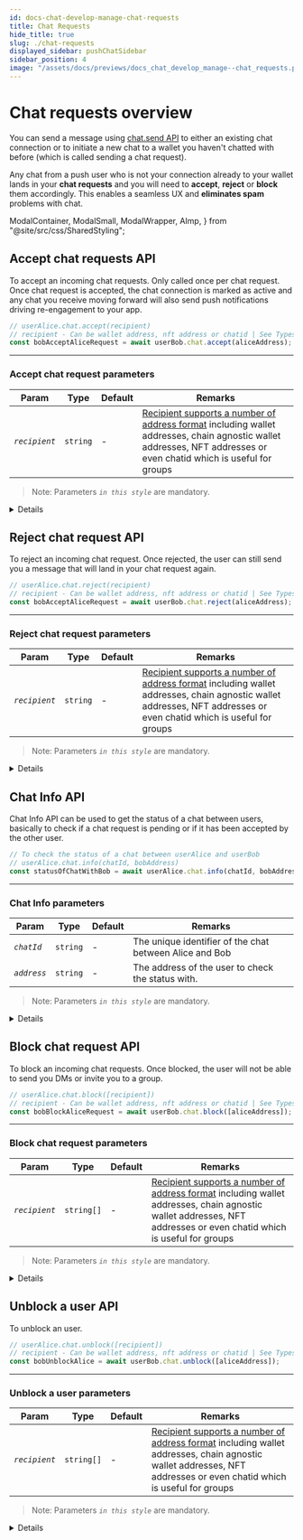 ```yaml
---
id: docs-chat-develop-manage-chat-requests
title: Chat Requests
hide_title: true
slug: ./chat-requests
displayed_sidebar: pushChatSidebar
sidebar_position: 4
image: "/assets/docs/previews/docs_chat_develop_manage--chat_requests.png"
---
```


# Chat requests overview

You can send a message using [chat.send API](/docs/chat/build/send-message) to either an existing chat connection or to initiate a new chat to a wallet you haven't chatted with before (which is called sending a chat request).

Any chat from a push user who is not your connection already to your wallet lands in your **chat requests** and you will need to **accept**, **reject** or **block** them accordingly. This enables a seamless UX and **eliminates spam** problems with chat.

<head>
  <title>Manage Chat Requests | Push Chat | Push Documentation</title>
</head>

  ModalContainer,
  ModalSmall,
  ModalWrapper,
  AImp,
} from "@site/src/css/SharedStyling";

## Accept chat requests API

To accept an incoming chat requests. Only called once per chat request. Once chat request is accepted, the chat connection is marked as active and any chat you receive moving forward will also send push notifications driving re-engagement to your app.

<Tabs className="codetabs" groupId="code-examples">
  <TabItem value="js" attributes={{className: "codetab js"}} default>

```typescript
// userAlice.chat.accept(recipient)
// recipient - Can be wallet address, nft address or chatid | See Types of Recipient for more info
const bobAcceptAliceRequest = await userBob.chat.accept(aliceAddress);
```

  </TabItem>
</Tabs>

---

### Accept chat request parameters

| Param         | Type     | Default | Remarks                                                                                                                                                                                                                                                 |
| ------------- | -------- | ------- | ------------------------------------------------------------------------------------------------------------------------------------------------------------------------------------------------------------------------------------------------------- |
| _`recipient`_ | `string` | -       | [Recipient supports a number of address format](/docs/chat/supported-wallet-standards/ "Supported wallet standards for Push Chat") including wallet addresses, chain agnostic wallet addresses, NFT addresses or even chatid which is useful for groups |

> Note: Parameters _`in this style`_ are mandatory.

<Details summary="Expected response">200 OK</Details>

## Reject chat request API

To reject an incoming chat request. Once rejected, the user can still send you a message that will land in your chat request again.

<Tabs className="codetabs" groupId="code-examples">
  <TabItem value="js" attributes={{className: "codetab js"}} default>

```typescript
// userAlice.chat.reject(recipient)
// recipient - Can be wallet address, nft address or chatid | See Types of Recipient for more info
const bobAcceptAliceRequest = await userBob.chat.reject(aliceAddress);
```

  </TabItem>
</Tabs>

---

### Reject chat request parameters

| Param         | Type     | Default | Remarks                                                                                                                                                                                                                                                 |
| ------------- | -------- | ------- | ------------------------------------------------------------------------------------------------------------------------------------------------------------------------------------------------------------------------------------------------------- |
| _`recipient`_ | `string` | -       | [Recipient supports a number of address format](/docs/chat/supported-wallet-standards/ "Supported wallet standards for Push Chat") including wallet addresses, chain agnostic wallet addresses, NFT addresses or even chatid which is useful for groups |

> Note: Parameters _`in this style`_ are mandatory.

<Details summary="Expected response">200 OK</Details>

## Chat Info API

Chat Info API can be used to get the status of a chat between users, basically to check if a chat request is pending or if it has been accepted by the other user.

<Tabs className="codetabs" groupId="code-examples">
  <TabItem value="js" attributes={{className: "codetab js"}} default>

```typescript
// To check the status of a chat between userAlice and userBob
// userAlice.chat.info(chatId, bobAddress)
const statusOfChatWithBob = await userAlice.chat.info(chatId, bobAddress);
```

  </TabItem>
</Tabs>

---

### Chat Info parameters

| Param       | Type     | Default | Remarks                                                 |
| ----------- | -------- | ------- | ------------------------------------------------------- |
| _`chatId`_  | `string` | -       | The unique identifier of the chat between Alice and Bob |
| _`address`_ | `string` | -       | The address of the user to check the status with.       |

> Note: Parameters _`in this style`_ are mandatory.

<Details summary="Expected response (When Alice's chat request has already been accepted by Bob)">
```typescript
{
    "meta": {
        "group": false
    },
    "list": "CHATS"
}

````

| Param        | Type      | Remarks                                                                    |
| ------------ | --------- | -------------------------------------------------------------------------- |
| `meta.group` | `boolean` | returns `true` when the passed chatId is of a group chat and vice versa.   |
| `list`       | `string`  | returns `CHATS` when the chat request has been accepted by the other user. |

</Details>
<Details summary="Expected response (When Alice's Chat request is pending or not yet accepted by Bob)">
```typescript
{
    "meta": {
        "group": false
    },
    "list": "REQUESTS"
}

````

| Param        | Type      | Remarks                                                                       |
| ------------ | --------- | ----------------------------------------------------------------------------- |
| `meta.group` | `boolean` | returns `true` when the passed chatId is of a group chat and vice versa.      |
| `list`       | `string`  | returns `REQUESTS` when the chat request has been accepted by the other user. |

</Details>

## Block chat request API

To block an incoming chat requests. Once blocked, the user will not be able to send you DMs or invite you to a group.

<Tabs className="codetabs" groupId="code-examples">
  <TabItem value="js" attributes={{className: "codetab js"}} default>

```typescript
// userAlice.chat.block([recipient])
// recipient - Can be wallet address, nft address or chatid | See Types of Recipient for more info
const bobBlockAliceRequest = await userBob.chat.block([aliceAddress]);
```

  </TabItem>
</Tabs>

---

### Block chat request parameters

| Param         | Type       | Default | Remarks                                                                                                                                                                                                                                                 |
| ------------- | ---------- | ------- | ------------------------------------------------------------------------------------------------------------------------------------------------------------------------------------------------------------------------------------------------------- |
| _`recipient`_ | `string[]` | -       | [Recipient supports a number of address format](/docs/chat/supported-wallet-standards/ "Supported wallet standards for Push Chat") including wallet addresses, chain agnostic wallet addresses, NFT addresses or even chatid which is useful for groups |

> Note: Parameters _`in this style`_ are mandatory.

<Details summary="Expected response">

```typescript
{
  "did": "eip155:0xE95d1c080E72021d94Ef247d86897766C5807A98",
  "wallets": "eip155:0xE95d1c080E72021d94Ef247d86897766C5807A98",
  "publicKey": "-----BEGIN PGP PUBLIC KEY BLOCK-----...-----END PGP PUBLIC KEY BLOCK-----\n",
  "encryptedPrivateKey": "{...}",
  "verificationProof": "eip191v2:0x6f5fa197aaf6760ec7479b0512756224b57c7ff431c2f2c086e0730d30c4dec429615b619f4509cbcf36874ed507bc40161266eabe7d8516962199565309bc811b",
  "msgSent": 0,
  "maxMsgPersisted": 1000,
  "profile": {
    "name": null,
    "desc": null,
    "picture": "data:image/png;base64,iVBORw0KGgoAAAANSUhEUgAAACAAAAAgCAYAAABzenr0AAAA1klEQVR4AcXBsWkDMRiG4TcfApVe4UDFDaAN3NwuHuh2SXNNag3gQuAVXAUVIWl/uxAYB77n+fj6/vklKG0Q7fcb77icFqJeM5EwE2bCTJgJM2EmzBJPes1EGyvR53FlZjuvRJ05YSbMhFniSWmDaL/fiC6nhZn9uBJdTgtRr5lImAkzYZZKG0S9Zh4cPOg1M3XwoNdMVNogEmbCTJilXjMz23klKm0ws51XZnrNRMJMmAmzVNrgP5U2eIUwE2bCLPWaiUobRL1m3lHaIOo1EwkzYSbM/gDz9DEdwejLXwAAAABJRU5ErkJggg==",
    "blockedUsersList": [ "eip155:0x4Fc0F35B0ab1201ae9F8F8f589bea01f556022dF" ],
    "profileVerificationProof": "pgpv2:-----BEGIN PGP SIGNATURE-----...-----END PGP SIGNATURE-----\n"
  },
  "origin": null,
  "name": null,
  "about": null,
  "profilePicture": "data:image/png;base64,iVBORw0KGgoAAAANSUhEUgAAACAAAAAgCAYAAABzenr0AAAA1klEQVR4AcXBsWkDMRiG4TcfApVe4UDFDaAN3NwuHuh2SXNNag3gQuAVXAUVIWl/uxAYB77n+fj6/vklKG0Q7fcb77icFqJeM5EwE2bCTJgJM2EmzBJPes1EGyvR53FlZjuvRJ05YSbMhFniSWmDaL/fiC6nhZn9uBJdTgtRr5lImAkzYZZKG0S9Zh4cPOg1M3XwoNdMVNogEmbCTJilXjMz23klKm0ws51XZnrNRMJMmAmzVNrgP5U2eIUwE2bCLPWaiUobRL1m3lHaIOo1EwkzYSbM/gDz9DEdwejLXwAAAABJRU5ErkJggg==",
  "numMsg": 0,
  "allowedNumMsg": 1000,
  "encryptionType": "eip191-aes256-gcm-hkdf-sha256",
  "signature": "0x6f5fa197aaf6760ec7479b0512756224b57c7ff431c2f2c086e0730d30c4dec429615b619f4509cbcf36874ed507bc40161266eabe7d8516962199565309bc811b",
  "sigType": "eip191v2",
  "encryptedPassword": null,
  "nftOwner": null,
  "linkedListHash": null,
  "nfts": null
}
```

</Details>

## Unblock a user API

To unblock an user.

<Tabs className="codetabs" groupId="code-examples">
  <TabItem value="js" attributes={{className: "codetab js"}} default>

```typescript
// userAlice.chat.unblock([recipient])
// recipient - Can be wallet address, nft address or chatid | See Types of Recipient for more info
const bobUnblockAlice = await userBob.chat.unblock([aliceAddress]);
```

  </TabItem>
</Tabs>

---

### Unblock a user parameters

| Param         | Type       | Default | Remarks                                                                                                                                                                                                                                                 |
| ------------- | ---------- | ------- | ------------------------------------------------------------------------------------------------------------------------------------------------------------------------------------------------------------------------------------------------------- |
| _`recipient`_ | `string[]` | -       | [Recipient supports a number of address format](/docs/chat/supported-wallet-standards/ "Supported wallet standards for Push Chat") including wallet addresses, chain agnostic wallet addresses, NFT addresses or even chatid which is useful for groups |

> Note: Parameters _`in this style`_ are mandatory.

<Details summary="Expected response">
```typescript
{
  "did": "eip155:0xE95d1c080E72021d94Ef247d86897766C5807A98",
  "wallets": "eip155:0xE95d1c080E72021d94Ef247d86897766C5807A98",
  "publicKey": "-----BEGIN PGP PUBLIC KEY BLOCK-----...-----END PGP PUBLIC KEY BLOCK-----\n",
  "encryptedPrivateKey": "{...}",
  "verificationProof": "eip191v2:0x6f5fa197aaf6760ec7479b0512756224b57c7ff431c2f2c086e0730d30c4dec429615b619f4509cbcf36874ed507bc40161266eabe7d8516962199565309bc811b",
  "msgSent": 0,
  "maxMsgPersisted": 1000,
  "profile": {
    "name": null,
    "desc": null,
    "picture": "data:image/png;base64,iVBORw0KGgoAAAANSUhEUgAAACAAAAAgCAYAAABzenr0AAAA1klEQVR4AcXBsWkDMRiG4TcfApVe4UDFDaAN3NwuHuh2SXNNag3gQuAVXAUVIWl/uxAYB77n+fj6/vklKG0Q7fcb77icFqJeM5EwE2bCTJgJM2EmzBJPes1EGyvR53FlZjuvRJ05YSbMhFniSWmDaL/fiC6nhZn9uBJdTgtRr5lImAkzYZZKG0S9Zh4cPOg1M3XwoNdMVNogEmbCTJilXjMz23klKm0ws51XZnrNRMJMmAmzVNrgP5U2eIUwE2bCLPWaiUobRL1m3lHaIOo1EwkzYSbM/gDz9DEdwejLXwAAAABJRU5ErkJggg==",
    "blockedUsersList": [],
    "profileVerificationProof": "pgpv2:-----BEGIN PGP SIGNATURE-----...-----END PGP SIGNATURE-----\n"
  },
  "origin": null,
  "name": null,
  "about": null,
  "profilePicture": "data:image/png;base64,iVBORw0KGgoAAAANSUhEUgAAACAAAAAgCAYAAABzenr0AAAA1klEQVR4AcXBsWkDMRiG4TcfApVe4UDFDaAN3NwuHuh2SXNNag3gQuAVXAUVIWl/uxAYB77n+fj6/vklKG0Q7fcb77icFqJeM5EwE2bCTJgJM2EmzBJPes1EGyvR53FlZjuvRJ05YSbMhFniSWmDaL/fiC6nhZn9uBJdTgtRr5lImAkzYZZKG0S9Zh4cPOg1M3XwoNdMVNogEmbCTJilXjMz23klKm0ws51XZnrNRMJMmAmzVNrgP5U2eIUwE2bCLPWaiUobRL1m3lHaIOo1EwkzYSbM/gDz9DEdwejLXwAAAABJRU5ErkJggg==",
  "numMsg": 0,
  "allowedNumMsg": 1000,
  "encryptionType": "eip191-aes256-gcm-hkdf-sha256",
  "signature": "0x6f5fa197aaf6760ec7479b0512756224b57c7ff431c2f2c086e0730d30c4dec429615b619f4509cbcf36874ed507bc40161266eabe7d8516962199565309bc811b",
  "sigType": "eip191v2",
  "encryptedPassword": null,
  "nftOwner": null,
  "linkedListHash": null,
  "nfts": null
}
```
</Details>
